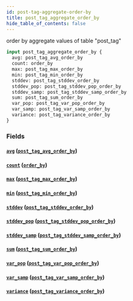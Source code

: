 ```yaml
---
id: post-tag-aggregate-order-by
title: post_tag_aggregate_order_by
hide_table_of_contents: false
---
```


order by aggregate values of table "post_tag"

```graphql
input post_tag_aggregate_order_by {
  avg: post_tag_avg_order_by
  count: order_by
  max: post_tag_max_order_by
  min: post_tag_min_order_by
  stddev: post_tag_stddev_order_by
  stddev_pop: post_tag_stddev_pop_order_by
  stddev_samp: post_tag_stddev_samp_order_by
  sum: post_tag_sum_order_by
  var_pop: post_tag_var_pop_order_by
  var_samp: post_tag_var_samp_order_by
  variance: post_tag_variance_order_by
}
```

### Fields

#### [`avg`](#) ([`post_tag_avg_order_by`](../inputs/post-tag-avg-order-by))

#### [`count`](#) ([`order_by`](../enums/order-by))

#### [`max`](#) ([`post_tag_max_order_by`](../inputs/post-tag-max-order-by))

#### [`min`](#) ([`post_tag_min_order_by`](../inputs/post-tag-min-order-by))

#### [`stddev`](#) ([`post_tag_stddev_order_by`](../inputs/post-tag-stddev-order-by))

#### [`stddev_pop`](#) ([`post_tag_stddev_pop_order_by`](../inputs/post-tag-stddev-pop-order-by))

#### [`stddev_samp`](#) ([`post_tag_stddev_samp_order_by`](../inputs/post-tag-stddev-samp-order-by))

#### [`sum`](#) ([`post_tag_sum_order_by`](../inputs/post-tag-sum-order-by))

#### [`var_pop`](#) ([`post_tag_var_pop_order_by`](../inputs/post-tag-var-pop-order-by))

#### [`var_samp`](#) ([`post_tag_var_samp_order_by`](../inputs/post-tag-var-samp-order-by))

#### [`variance`](#) ([`post_tag_variance_order_by`](../inputs/post-tag-variance-order-by))
